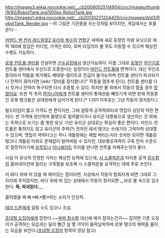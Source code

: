 http://images3.wikia.nocookie.net/__cb20080525114904/cnc/images/thumb/9/92/RobotTank.jpg/500px-RobotTank.jpg
http://images1.wikia.nocookie.net/__cb20130221204429/cnc/images/d/d3/RobotTank_Render.jpg
--위 그림은 기관총을 쏘는것처럼 보이지만, 게임에서는 포를 쏜다--

[[커맨드 앤 컨커 레드얼럿2 유리의 복수]]의 [[연합군]] 세력에 새로 등장한 차량 유닛으로 체력 180에 장갑은 미디엄, 가격은 600, 호버 타입이라 물 위도 이동할 수 있으며 해상전 수행도 가능하다.

[[로봇 컨트롤 센터]]를 건설하면 [[군수공장]]에서 생산가능하다. 이름 그대로 [[로봇]]인 [[무인기]]로 컨트롤 센터에서 무선으로 조종한다는 설정이라 [[마인드 컨트롤]]에 면역이다. 대신 무인조종이라서 적들을 제거해도 베테랑-엘리트로 진급이 불가능하며 컨트롤 센터가 파괴되거나 전력이 끊어지면 [wiki:"장비를 정지합니다" 작동을 멈추게 된다]. 컨트롤 센터를 다시 짓거나 전력이 복구되면 다시 조종할 수 있다. 하지만 물 위에서 작동이 멈출 경우 [[망했어요]]. 또한 적 측의 [[엔지니어]]에게 컨트롤 센터의 통제권을 빼앗기게 되면 현재 작동중인 로봇 탱크들은 상대방에게 넘어가게 된다.[* 1.001 이후로는 그냥 작동이 정지된다.]

빌드타임이 짧고 가격도 싼 편이지만, 그에 걸맞게 공격력(65)과 맷집이 상당히 약한 편이다. 싼 가격에 양산하여 물량으로 밀어붙이거나 유리군 대항용으로 생산하는 것 외에는 주력으로 쓰기는 좀 뭣한 유닛. 다만 유리군 상대로는 확실히 좋은 편이다. 마인드 컨트롤은 통하지도 않고 유리군의 주력(?) 전차인 레셔 탱크는 쓰레기라 그럭저럭 상대할 수 있으며, 맷집이 약하다고는 하나 개틀링에는 제법 버티는지라 숫자만 모이면 개틀링 탱크나 개틀링 타워도 문제없이 털어버릴 수 있지만, 대보병공격력이 구축 전차 수준으로 절망적이기에 [[브루트]]나 [[이니셰이트]] 무리를 만나면 전투를 피해주는것이 좋다.

사실 이 유닛의 진정한 가치는 해상전 능력에 있는데, [[시 스콜피온]]과 타이푼 공격 [[잠수함]]의 콤비네이션에 밀리는 구축함을 보조해 시 스콜피온을 요격하는 데에 주로 쓰인다.

이 바다 위에 떠 있을 때 재미있는 점이라면, 지상에서 작동이 멈춰지게 되면 그대로 그 자리에 주저앉지만, 바다 위에 떠 있는 상태에서 작동이 정지되면 __바로 물 속으로 입수한다. '''즉, 파괴된다.'''__

클릭했을 때 삐↗삐↗삥↗하는 소리가 인상적.

[[테러 드론]]에게 걸릴 수도 있으니 조심.

[[초대형 오징어]]에게 잡힌다.~~[[부머 잠수함]] 대신에 얘가 잡히는건가~~ 잡히면 기존 오징어가 공격하는 모습과는 달리 빨간 실 몇 가닥이 들락날락하며 로봇 탱크의 체력을 줄이는 모습을 보인다.([[초대형 오징어]] 항목의 영상 참고)
